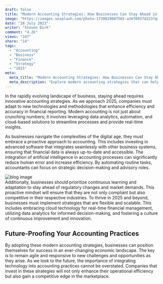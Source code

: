 ---
draft: false
title: "Modern Accounting Strategies: How Businesses Can Stay Ahead in 2025"
image: "https://images.unsplash.com/photo-1730829807502-a36f0937d223?q=80&w=3472&auto=format&fit=crop&ixlib=rb-4.0.3&ixid=M3wxMjA3fDB8MHxwaG90by1wYWdlfHx8fGVufDB8fHx8fA%3D%3D"
date: "28 July 2023"
writer: "Steven Dirk"
comment: "4.2k"
views: "247"
share: "14"
tags:
  - "Accounting"
  - "Business"
  - "Finance"
  - "Strategy"
  - "2025"
meta:
  meta_title: "Modern Accounting Strategies: How Businesses Can Stay Ahead in 2025"
  meta_description: "Explore modern accounting strategies that can help businesses stay ahead in 2025."
---
In the rapidly evolving landscape of business, staying ahead requires innovative accounting strategies. As we approach 2025, companies must adapt to new technologies and methodologies that enhance efficiency and accuracy in financial reporting. Modern accounting is not just about crunching numbers; it involves leveraging data analytics, automation, and cloud-based solutions to streamline processes and provide real-time insights. 

<Quote text="The future of accounting lies in technology and adaptability." author="Finance Expert" />

As businesses navigate the complexities of the digital age, they must embrace a proactive approach to accounting. This includes investing in advanced software that integrates seamlessly with other business systems, ensuring that financial data is always up-to-date and accessible. The integration of artificial intelligence in accounting processes can significantly reduce human error and increase efficiency. By automating routine tasks, accountants can focus on strategic decision-making and advisory roles.

<Div className="grid grid-cols-1 xl:grid-cols-[430px_auto] 2xl:grid-cols-[520px_auto] gap-[30px] lg:gap-[60px] mt-[8px] lg:mt-[37px] mb-[31px] lg:mb-[58px]">
  <img src="/assets/imgs/blog/details/details-img1.png" className="rounded-theme" alt="blog image" />
  <Div>
    Additionally, businesses should prioritize continuous learning and adaptation to stay ahead of regulatory changes and market demands. This proactive mindset will ensure that they are not only compliant but also competitive in their respective industries. To thrive in 2025 and beyond, businesses must implement strategies that are flexible and scalable. This includes embracing cloud technology for real-time financial management, utilizing data analytics for informed decision-making, and fostering a culture of continuous improvement and innovation.
  </Div>
</Div>

<H2>Future-Proofing Your Accounting Practices</H2>

By adopting these modern accounting strategies, businesses can position themselves for success in an ever-changing economic landscape. The key is to remain agile and responsive to new challenges and opportunities as they arise. As we look to the future, the importance of integrating technology into accounting practices cannot be overstated. Companies that invest in these strategies will not only enhance their operational efficiency but also gain a competitive edge in the marketplace.